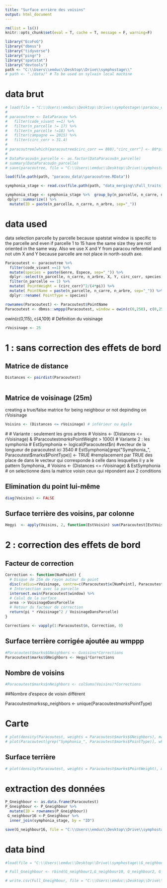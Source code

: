 ```yaml
---
title: "Surface errière des voisins"
output: html_document
---
```


```r
rm(list = ls())
knitr::opts_chunk$set(eval = T, cache = T, message = F, warning=F)

library("EcoFoG")
library("dbmss")
library("tidyverse")
library("pingr")
library("spatstat")
library("devtools")
path <- "C:\\Users\\emduc\\Desktop\\Drive\\symphostage\\"
# path <- "./data/" # To be used on sylvain local machine
```


# data brut

```r
# load(file = "C:\\Users\\emduc\\Desktop\\Drive\\symphostage\\paracou_data\\DataParacou.RData") 
# 
# paracoutree <- DataParacou %>% 
#   filter(code_vivant ==1) %>% 
#   filter(n_parcelle != 17) %>% 
#   filter(n_parcelle !=18) %>% 
#   filter(campagne == 2015) %>% 
#   filter(circ_corr > 31.4)
# 
# paracoutree[which(paracoutree$circ_corr == 888),"circ_corr"] <- 80*pi
# 
# DataParacou$n_parcelle <- as.factor(DataParacou$n_parcelle)
# summary(DataParacou$n_parcelle)
# save(paracoutree, file = "C:\\Users\\emduc\\Desktop\\Drive\\symphostage\\paracou_data\\paracoutree.RData")

load(file.path(path, "paracou_data\\paracoutree.RData")) 

symphonia_stage <- read.csv(file.path(path, "data_merging\\Full_traits_data.csv"),header = T, dec = ",", sep=";")

symphonia_stage <- symphonia_stage %>%  group_by(n_parcelle, n_carre, n_arbre) %>% 
 dplyr::summarize() %>% 
  mutate(ID = paste(n_parcelle, n_carre, n_arbre, sep="_"))
```




# data used

data selection parcelle by parcelle because spatstat window is specific to the parcelle and even if parcelle 1 to 15 have the same size they are not oriented in the same way. Also we use X and Y from paracou referentiel and not utm X and Y because parcelle are not place in north-south axe.

```r
Paracoutest <- paracoutree %>% 
  filter(code_vivant ==1) %>% 
  mutate(species = paste(Genre, Espece, sep="_")) %>% 
  dplyr::select(n_parcelle, n_carre, n_arbre, X, Y, circ_corr, species) %>% 
  filter(n_parcelle == 1) %>% 
  mutate( PointWeight = (circ_corr)^2/(4*pi)) %>% 
  mutate( PointName = paste(n_parcelle, n_carre, n_arbre, sep="_")) %>%
  dplyr::rename( PointType = species)

rownames(Paracoutest) <- Paracoutest$PointName
Paracoutest <- dbmss::wmppp(Paracoutest, window = owin(c(0,250), c(0,250), unitname=c("metres", "metres")))
```
owin(c(0,115), c(4,109)
# Définition du voisinage

```r
rVoisinage <- 25
```

# 1 : sans correction des effets de bord

## Matrice de distance

```r
Distances <- pairdist(Paracoutest)
 
```

## Matrice de voisinage (25m)
creating a true/false matrice for being neighbour or not depinding on rVoisinage

```r
Voisins <- (Distances <= rVoisinage) # inférieur ou égale
```


  # # Variante : seulement les gros arbres
  # Voisins <- (Distances <= rVoisinage) & (Paracoutest$marks$PointWeight > 1000)
  # 
   Variante 2 : les symphonia
  # EstSymphonia <- logical(Paracoutest$n) #vecteur de la longueur de paracoutest ici 3540
  # EstSymphonia[grep("Symphonia_", Paracoutest$marks$PointType)] <- TRUE #remplacement par TRUE des place de dans le vecteur qui corresponde à celle dans lesquelles il y a le pattern Symphonia_
  # Voisins <- (Distances <= rVoisinage) & EstSymphonia # on selectionne dans la matrice voisin ceux qui répondent aux 2 conditions
  
  
## Elimination du point lui-même

```r
diag(Voisins) <- FALSE
```

## Surface terrière des voisins, par colonne


```r
Hegyi  <- apply(Voisins, 2, function(EstVoisin) sum(Paracoutest[EstVoisin]$marks$PointWeight/Distances[EstVoisin]))
```

# 2 : correction des effets de bord

## Facteur de correction
```r
Correction <- function(NumPoint) {
  # Disque de 25m de rayon autour du point
  disc(radius=rVoisinage, centre=c(Paracoutest$x[NumPoint], Paracoutest$y[NumPoint])) %>% 
  # Intersection avec la parcelle
  intersect.owin(Paracoutest$window) %>% 
  # Calul de la surface
  area -> VoisinageDansParcelle
  # Retour du facteur de correction
  return(pi * rVoisinage^2 / VoisinageDansParcelle)
}

Corrections <- vapply(1:Paracoutest$n, Correction, 0)

```


## Surface terrière corrigée ajoutée au wmppp
```r
#Paracoutest$marks$GNeighbors <- Gvoisins*Corrections
Paracoutest$marks$GNeighbors <- Hegyi*Corrections
```

## Nombre de voisins

```r
#Paracoutest$marks$nNeighbors <- colSums(Voisins)*Corrections
```

##Nombre d'espece de voisin différent 

Paracoutest$marks$sp_neighbors <- unique(Paracoutest$marks$PointType)


#  Carte

```r
# plot(density(Paracoutest, weights = Paracoutest$marks$GNeighbors), main="Surface terrière des voisins")
# plot(Paracoutest[grep("Symphonia_", Paracoutest$marks$PointType)], which.marks = "PointWeight", add=TRUE)

```


## Surface terrière

```r
# plot(density(Paracoutest, weights = Paracoutest$marks$PointWeight), main="Surface terrière")
```

# extraction des données 
```r
P_Gneighbour <- as.data.frame(Paracoutest) 
P_Gneighbour <- P_Gneighbour %>% 
  mutate(ID = rownames(P_Gneighbour)) 
 G_neighbour16 <-P_Gneighbour %>% 
  inner_join(symphonia_stage, by = "ID")

save(G_neighbour16, file = "C:\\Users\\emduc\\Desktop\\Drive\\symphostage\\G_neighbour_data\\G_neighbour16.Rdata" )
```



# data bind 

```r
#load(file = "C:\\Users\\emduc\\Desktop\\Drive\\symphostage\\G_neighbour_data\\G_neighbour16.RData") 

# Full_Gneighbour <- rbind(G_neighbour1,G_neighbour10, G_neighbour2, G_neighbour3, G_neighbour4, G_neighbour5, G_neighbour6,G_neighbour7, G_neighbour8, G_neighbour9, G_neighbour11, G_neighbour12, G_neighbour13, G_neighbour14, G_neighbour15, G_neighbour16)

# write.csv(Full_Gneighbour, file = "C:\\Users\\emduc\\Desktop\\Drive\\symphostage\\G_neighbour_data\\Full_Gneighbour.csv")

```

